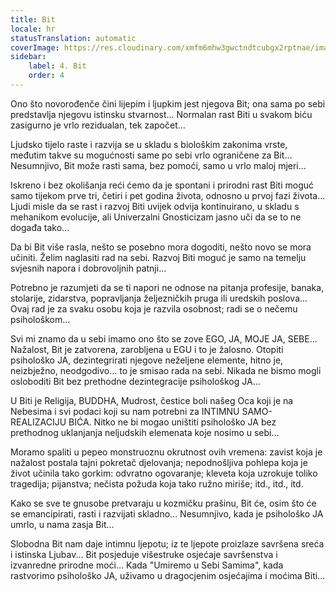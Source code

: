 ```yaml
---
title: Bit
locale: hr
statusTranslation: automatic
coverImage: https://res.cloudinary.com/xmfm6mhw3gwctndtcubgx2rptnae/image/upload/v1740468922/small_cover_tratado_de_psicologia_revolucionaria_a4c0dca4e0.webp
sidebar:
    label: 4. Bit
    order: 4
---
```

Ono što novorođenče čini lijepim i ljupkim jest njegova Bit; ona sama po sebi predstavlja njegovu istinsku stvarnost... Normalan rast Biti u svakom biću zasigurno je vrlo rezidualan, tek započet...

Ljudsko tijelo raste i razvija se u skladu s biološkim zakonima vrste, međutim takve su mogućnosti same po sebi vrlo ograničene za Bit... Nesumnjivo, Bit može rasti sama, bez pomoći, samo u vrlo maloj mjeri...

Iskreno i bez okolišanja reći ćemo da je spontani i prirodni rast Biti moguć samo tijekom prve tri, četiri i pet godina života, odnosno u prvoj fazi života... Ljudi misle da se rast i razvoj Biti uvijek odvija kontinuirano, u skladu s mehanikom evolucije, ali Univerzalni Gnosticizam jasno uči da se to ne događa tako...

Da bi Bit više rasla, nešto se posebno mora dogoditi, nešto novo se mora učiniti. Želim naglasiti rad na sebi. Razvoj Biti moguć je samo na temelju svjesnih napora i dobrovoljnih patnji...

Potrebno je razumjeti da se ti napori ne odnose na pitanja profesije, banaka, stolarije, zidarstva, popravljanja željezničkih pruga ili uredskih poslova... Ovaj rad je za svaku osobu koja je razvila osobnost; radi se o nečemu psihološkom...

Svi mi znamo da u sebi imamo ono što se zove EGO, JA, MOJE JA, SEBE... Nažalost, Bit je zatvorena, zarobljena u EGU i to je žalosno. Otopiti psihološko JA, dezintegrirati njegove neželjene elemente, hitno je, neizbježno, neodgodivo... to je smisao rada na sebi. Nikada ne bismo mogli osloboditi Bit bez prethodne dezintegracije psihološkog JA...

U Biti je Religija, BUDDHA, Mudrost, čestice boli našeg Oca koji je na Nebesima i svi podaci koji su nam potrebni za INTIMNU SAMO-REALIZACIJU BIĆA. Nitko ne bi mogao uništiti psihološko JA bez prethodnog uklanjanja neljudskih elemenata koje nosimo u sebi...

Moramo spaliti u pepeo monstruoznu okrutnost ovih vremena: zavist koja je nažalost postala tajni pokretač djelovanja; nepodnošljiva pohlepa koja je život učinila tako gorkim: odvratno ogovaranje; kleveta koja uzrokuje toliko tragedija; pijanstva; nečista požuda koja tako ružno miriše; itd., itd., itd.

Kako se sve te gnusobe pretvaraju u kozmičku prašinu, Bit će, osim što će se emancipirati, rasti i razvijati skladno... Nesumnjivo, kada je psihološko JA umrlo, u nama zasja Bit...

Slobodna Bit nam daje intimnu ljepotu; iz te ljepote proizlaze savršena sreća i istinska Ljubav... Bit posjeduje višestruke osjećaje savršenstva i izvanredne prirodne moći... Kada "Umiremo u Sebi Samima", kada rastvorimo psihološko JA, uživamo u dragocjenim osjećajima i moćima Biti...

